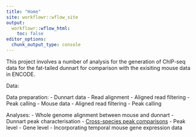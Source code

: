 ```yaml
---
title: "Home"
site: workflowr::wflow_site
output:
  workflowr::wflow_html:
    toc: false
editor_options:
  chunk_output_type: console
---
```


This project involves a number of analysis for the generation of ChIP-seq data for the fat-tailed dunnart for comparison with the exisiting mouse data in ENCODE.

Data:

Data preparation:
- Dunnart data 
	- Read alignment
	- Aligned read filtering
	- Peak calling
- Mouse data 
	- Aligned read filtering
	- Peak calling

Analyses:
- Whole genome alignment between mouse and dunnart
- Dunnart peak characterisation
- [Cross-species peak comparisons](cross-species-peak-comparison.html)
	- Peak level
	- Gene level
- Incorporating temporal mouse gene expression data

